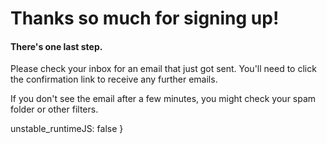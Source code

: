 
<SEO
	description='Thank you for subscribing to my newsletter'
	path='newsletter'
	title='Thank you'
/>

# Thanks so much for signing up!

#### There's one last step.

Please check your inbox for an email that just got sent. You'll need to click the confirmation link to receive any further emails.

If you don't see the email after a few minutes, you might check your spam folder or other filters.

  unstable_runtimeJS: false
}
